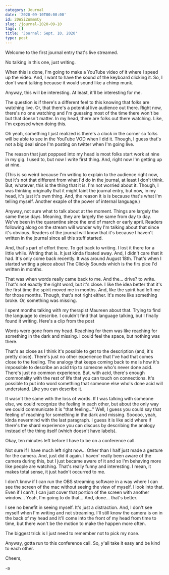 ```yaml
---
category: Journal
date: '2020-09-10T00:00:00'
id: 20WSi2WmmmCy
slug: /journal-2020-09-10
tags: []
title: 'Journal: Sept. 10, 2020'
type: post
---
```


Welcome to the first journal entry that's live streamed.

No talking in this one, just writing.

When this is done, I'm going to make a YouTube video of it where I speed up the video. And, I want to have the sound of the keyboard clicking it. So, I don't want talking because it would sound like a chimp munk.

Anyway, this will be interesting. At least, it'll be interesting for me.

The question is if there's a different feel to this knowing that folks are watching live. Or, that there's a potential live audience out there. Right now, there's no one watching and I'm guessing most of the time there won't be but that doesn't matter. In my head, there are folks out there watching. Like, I'm exposed when doing this.

Oh yeah, something I just realized is there's a clock in the corner so folks will be able to see in the YouTube VOD when I did it. Though, I guess that's not a big deal since I'm posting on twitter when I'm going live.

The reason that just poppsed into my head is most folks start work at nine in my gig. I used to, but now I write first thing. And, right now I'm getting up at nine.

(This is so weird because I'm writing to explain to the audience right now, but it's not that different from what I'd do in the journal, at least I don't think. But, whatever, this is the thing that it is. I'm not worried about it. Though, I was thinking originally that it might taint the journal entry, but now, in my head, it's just it's own thing. And, the reason it is is because that's what I'm telling myself. Another exaple of the power of internal language.)

Anyway, not sure what to talk about at the moment. Things are largely the same these days. Meaning, they are largely the same from day to day. We've been in the quarantine since the end of march or early april. Readers following along on the stream will wonder why I'm talking about that since it's obvious. Readers of the journal will know that it's because I haven't written in the journal since all this stuff started.

And, that's part of effort there. To get back to writing. I lost it there for a little while. Writing that is. It just kinda floated away. And, I didn't care that it had. It's only come back recently. It was around August 18th. That's when I started writing a piece about The Clickly Sounds which is the firs pice I'd written in months.

That was when words really came back to me. And the... drive? to write. That's not exactly the right word, but it's close. I like the idea better that it's the first time the spirit moved me in months. And, like the spirit had left me for those months. Though, that's not right either. It's more like something broke. Or, something was missing.

I spent months talking with my therapist Maureen about that. Trying to find the language to describe. I couldn't find that language talking, but I finally found it writing. Here's a clip from the post

Words were gone from my head. Reaching for them was like reaching for something in the dark and missing. I could feel the space, but nothing was there.

That's as close as I think it's possible to get to the description (and, it's pretty close). There's just no other experience that I've had that comes close to the feeling. The analogy that keeps coming back to me is how it's impossible to describe an acid trip to someone who's never done acid. There's just no common experience. But, with acid, there's enough commonality with the rest of life that you can touch on connections. It's possible to put into word something that someone else who's done acid will understand. Like you can describe it.

It wasn't the same with the loss of words. If I was talking with someone else, we could recognize the feeling in each other, but about the only way we could communicate it is "that feeling..." Well, I guess you could say that feeling of reaching for something in the dark and missing. Sooooo, yeah, kinda nevermind with the last paragraph. I guess it is like acid where if there's the shard experience you can discuss by describing the analogy instead of the thing itself (which doesn't have labels).

Okay, ten minutes left before I have to be on a conference call.

Not sure if I have much left right now... Other than I half just made a gesture for the camera. And, just did it again. I haven' really been aware of the camera during this, but I just became aware of it and so I'm behaving more like people are watching. That's really funny and interesting. I mean, it makes total sense, it just hadn't occurred to me.

I don't know if I can run the OBS streaming software in a way where I can see the screen of the mac without seeing the view of myself. I look into that. Even if I can't, I can just cover that portion of the screen with another window... Yeah, I'm going to do that... And, done... that's better.

I see no benefit in seeing myself. It's just a distraction. And, I don't see myself when I'm writing and not streaming. I'll still know the camera is on in the back of my head and it'll come into the front of my head from time to time, but there won't be the motion to make the happen more often.

The biggest trick is I just need to remember not to pick my nose.

Anyway, gotta run to this conference call. So, y'all take it easy and be kind to each other.

Cheers,

-a